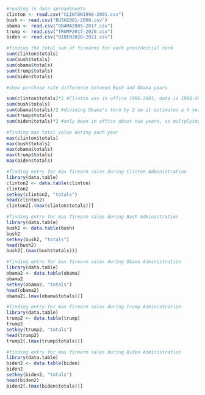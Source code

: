 
```r
#reading in data spreadsheets
clinton <- read.csv("CLINTON1998-2001.csv")
bush <- read.csv("BUSH2001-2009.csv")
obama <- read.csv("OBAMA2009-2017.csv")
trump <- read.csv("TRUMP2017-2020.csv")
biden <- read.csv("BIDEN2020-2021.csv")
```

```r
#finding the total sum of firearms for each presidential term
sum(clinton$totals)
sum(bush$totals)
sum(obama$totals)
sum(trump$totals)
sum(biden$totals)
```

```r
#show purchase rate difference between Bush and Obama years

```

```r
sum(clinton$totals)*2 #Clinton was in office 1996-2001, data is 1998-2001 (missing two years, so multiplying to estimate 4 year term)
sum(bush$totals)
sum(obama$totals)/2 #dividing Obama's term by 2 so it estimates a 4 year term
sum(trump$totals)
sum(biden$totals)*2 #only been in office about two years, so multplying by two to estimate four year term
```

```r
#finding max total value during each year
max(clinton$totals)
max(bush$totals)
max(obama$totals)
max(trump$totals)
max(biden$totals)
```


```r
#finding entry for max firearm sales during Clinton Administration
library(data.table)
clinton2 <- data.table(clinton)
clinton2
setkey(clinton2, "totals")
head(clinton2)
clinton2[.(max(clinton$totals))]
```

```r
#finding entry for max firearm sales during Bush Administration
library(data.table)
bush2 <- data.table(bush)
bush2
setkey(bush2, "totals")
head(bush2)
bush2[.(max(bush$totals))]
```

```r
#finding entry for max firearm sales during Obama Administration
library(data.table)
obama2 <- data.table(obama)
obama2
setkey(obama2, "totals")
head(obama2)
obama2[.(max(obama$totals))]
```

```r
#finding entry for max firearm sales during Trump Administration
library(data.table)
trump2 <- data.table(trump)
trump2
setkey(trump2, "totals")
head(trump2)
trump2[.(max(trump$totals))]
```

```r
#finding entry for max firearm sales during Biden Administration
library(data.table)
biden2 <- data.table(biden)
biden2
setkey(biden2, "totals")
head(biden2)
biden2[.(max(biden$totals))]
```
